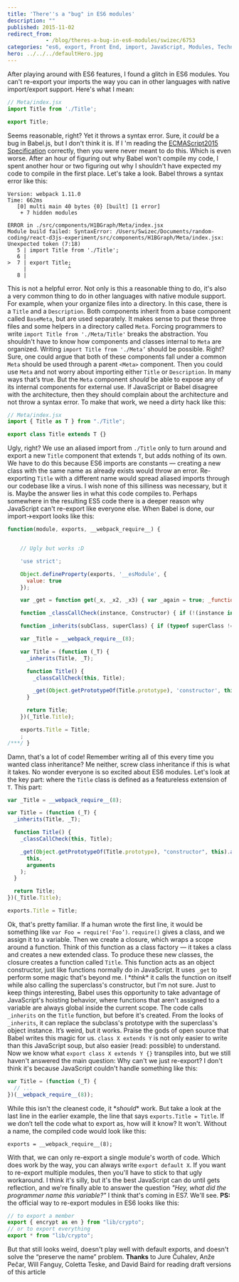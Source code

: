 ```yaml
---
title: 'There''s a "bug" in ES6 modules'
description: ""
published: 2015-11-02
redirect_from: 
            - /blog/theres-a-bug-in-es6-modules/swizec/6753
categories: "es6, export, Front End, import, JavaScript, Modules, Technical"
hero: ../../../defaultHero.jpg
---
```


After playing around with ES6 features, I found a glitch in ES6 modules. You can't re-export your imports the way you can in other languages with native import/export support. Here's what I mean:

```javascript
// Meta/index.jsx
import Title from './Title';

export Title;
```

Seems reasonable, right? Yet it throws a syntax error. Sure, it _could_ be a bug in Babel.js, but I don't think it is. If I 'm reading the [ECMAScript2015 Specification](http://www.ecma-international.org/ecma-262/6.0/#sec-exports) correctly, then you were never meant to do this. Which is even worse. After an hour of figuring out why Babel won't compile my code, I spent another hour or two figuring out why I shouldn't have expected my code to compile in the first place. Let's take a look. Babel throws a syntax error like this:

```undefined
Version: webpack 1.11.0
Time: 662ms
   [0] multi main 40 bytes {0} [built] [1 error]
    + 7 hidden modules

ERROR in ./src/components/H1BGraph/Meta/index.jsx
Module build failed: SyntaxError: /Users/Swizec/Documents/random-coding/react-d3js-experiment/src/components/H1BGraph/Meta/index.jsx: Unexpected token (7:18)
   5 | import Title from './Title';
   6 |
>  7 | export Title;
     |             ^
   8 |
```

This is not a helpful error. Not only is this a reasonable thing to do, it's also a very common thing to do in other languages with native module support. For example, when your organize files into a directory. In this case, there is a `Title` and a `Description`. Both components inherit from a base component called `BaseMeta`, but are used separately. It makes sense to put these three files and some helpers in a directory called `Meta`. Forcing programmers to write `import Title from './Meta/Title'` breaks the abstraction. You shouldn't have to know how components and classes internal to `Meta` are organized. Writing `import Title from './Meta’` should be possible. Right? Sure, one could argue that both of these components fall under a common `Meta` should be used through a parent `<Meta>` component. Then you could use `Meta` and not worry about importing either `Title` or `Description`. In many ways that’s true. But the `Meta` component _should_ be able to expose any of its internal components for external use. If JavaScript or Babel disagree with the architecture, then they should complain about the architecture and not throw a syntax error. To make that work, we need a dirty hack like this:

```javascript
// Meta/index.jsx
import { Title as T } from "./Title";

export class Title extends T {}
```

Ugly, right? We use an aliased import from `./Title` only to turn around and export a new `Title` component that extends `T`, but adds nothing of its own. We have to do this because ES6 imports are constants — creating a new class with the same name as already exists would throw an error. Re-exporting `Title` with a different name would spread aliased imports through our codebase like a virus. I wish none of this silliness was necessary, but it is. Maybe the answer lies in what this code compiles to. Perhaps somewhere in the resulting ES5 code there is a deeper reason why JavaScript can't re-export like everyone else. When Babel is done, our import→export looks like this:

```javascript
function(module, exports, __webpack_require__) {


    // Ugly but works :D

    'use strict';

    Object.defineProperty(exports, '__esModule', {
      value: true
    });

    var _get = function get(_x, _x2, _x3) { var _again = true; _function: while (_again) { var object = _x, property = _x2, receiver = _x3; desc = parent = getter = undefined; _again = false; if (object === null) object = Function.prototype; var desc = Object.getOwnPropertyDescriptor(object, property); if (desc === undefined) { var parent = Object.getPrototypeOf(object); if (parent === null) { return undefined; } else { _x = parent; _x2 = property; _x3 = receiver; _again = true; continue _function; } } else if ('value' in desc) { return desc.value; } else { var getter = desc.get; if (getter === undefined) { return undefined; } return getter.call(receiver); } } };

    function _classCallCheck(instance, Constructor) { if (!(instance instanceof Constructor)) { throw new TypeError('Cannot call a class as a function'); } }

    function _inherits(subClass, superClass) { if (typeof superClass !== 'function' && superClass !== null) { throw new TypeError('Super expression must either be null or a function, not ' + typeof superClass); } subClass.prototype = Object.create(superClass && superClass.prototype, { constructor: { value: subClass, enumerable: false, writable: true, configurable: true } }); if (superClass) Object.setPrototypeOf ? Object.setPrototypeOf(subClass, superClass) : subClass.__proto__ = superClass; }

    var _Title = __webpack_require__(8);

    var Title = (function (_T) {
      _inherits(Title, _T);

      function Title() {
        _classCallCheck(this, Title);

        _get(Object.getPrototypeOf(Title.prototype), 'constructor', this).apply(this, arguments);
      }

      return Title;
    })(_Title.Title);

    exports.Title = Title;
    ;
/***/ }
```

Damn, that's a lot of code! Remember writing all of this every time you wanted class inheritance? Me neither, screw class inheritance if this is what it takes. No wonder everyone is so excited about ES6 modules. Let's look at the key part: where the `Title` class is defined as a featureless extension of `T`. This part:

```javascript
var _Title = __webpack_require__(8);

var Title = (function (_T) {
  _inherits(Title, _T);

  function Title() {
    _classCallCheck(this, Title);

    _get(Object.getPrototypeOf(Title.prototype), "constructor", this).apply(
      this,
      arguments
    );
  }

  return Title;
})(_Title.Title);

exports.Title = Title;
```

Ok, that's pretty familiar. If a human wrote the first line, it would be something like `var Foo = require('Foo’)`. `require()` gives a class, and we assign it to a variable. Then we create a closure, which wraps a scope around a function. Think of this function as a class factory — it takes a class and creates a new extended class. To produce these new classes, the closure creates a function called `Title`. This function acts as an object constructor, just like functions normally do in JavaScript. It uses `_get` to perform some magic that's beyond me. I \*_think_\* it calls the function on itself while also calling the superclass's constructor, but I'm not sure. Just to keep things interesting, Babel uses this opportunity to take advantage of JavaScript's hoisting behavior, where functions that aren't assigned to a variable are always global inside the current scope. The code calls `_inherits` on the `Title` function, but before it's created. From the looks of `_inherits`, it can replace the subclass's prototype with the superclass's object instance. It’s weird, but it works. Praise the gods of open source that Babel writes this magic for us. `class X extends Y` is not only easier to write than this JavaScript soup, but also easier (read: possible) to understand. Now we know what `export class X extends Y {}` transpiles into, but we still haven't answered the main question: Why can't we just re-export? I don't think it's because JavaScript couldn't handle something like this:

```javascript
var Title = (function (_T) {
  // ...
})(__webpack_require__(8));
```

While this isn't the cleanest code, it \*_should_\* work. But take a look at the last line in the earlier example, the line that says `exports.Title = Title`. If we don’t tell the code what to export as, how will it know? It won't. Without a name, the compiled code would look like this:

```undefined
exports = __webpack_require__(8);
```

With that, we can only re-export a single module's worth of code. Which does work by the way, you can always write `export default X`. If you want to re-export multiple modules, then you'll have to stick to that ugly workaround. I think it's silly, but it's the best JavaScript can do until gets reflection, and we're finally able to answer the question _"Hey, what did the programmer name this variable?"_ I think that's coming in ES7. We'll see. **PS:** the official way to re-export modules in ES6 looks like this:

```javascript
// to export a member
export { encrypt as en } from "lib/crypto";
// or to export everything
export * from "lib/crypto";
```

But that still looks weird, doesn't play well with default exports, and doesn't solve the “preserve the name” problem. **Thanks** to Jure Čuhalev, Anže Pečar, Will Fanguy, Coletta Teske, and David Baird for reading draft versions of this article
